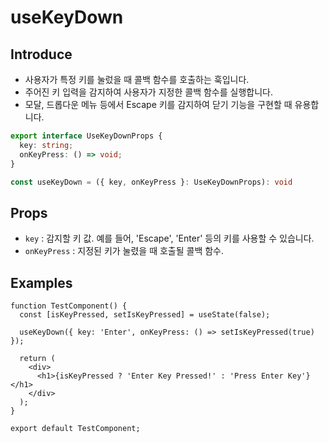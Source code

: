 # useKeyDown

## Introduce

- 사용자가 특정 키를 눌렀을 때 콜백 함수를 호출하는 훅입니다.
- 주어진 키 입력을 감지하여 사용자가 지정한 콜백 함수를 실행합니다.
- 모달, 드롭다운 메뉴 등에서 Escape 키를 감지하여 닫기 기능을 구현할 때 유용합니다.

```ts
export interface UseKeyDownProps {
  key: string;
  onKeyPress: () => void;
}

const useKeyDown = ({ key, onKeyPress }: UseKeyDownProps): void
```

## Props
- `key` : 감지할 키 값. 예를 들어, 'Escape', 'Enter' 등의 키를 사용할 수 있습니다.
-  `onKeyPress` : 지정된 키가 눌렸을 때 호출될 콜백 함수.

## Examples

```tsx copy filename="TestComponent.tsx"
function TestComponent() {
  const [isKeyPressed, setIsKeyPressed] = useState(false);

  useKeyDown({ key: 'Enter', onKeyPress: () => setIsKeyPressed(true) });

  return (
    <div>
      <h1>{isKeyPressed ? 'Enter Key Pressed!' : 'Press Enter Key'}</h1>
    </div>
  );
}

export default TestComponent;
```
